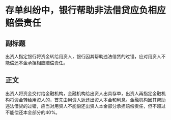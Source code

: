 # 存单纠纷中，银行帮助非法借贷应负相应赔偿责任
## 副标题
出资人指定银行将资金转给用资人，银行因其帮助违法借贷的过错，应对用资人不能偿还本金承担相应赔偿责任。
## 正文
出资人将资金交付给金融机构，金融机构给出资人出具存单，出资人再指定金融机构将资金转给用资人的，首先由用资人返还出资人本金和利息。金融机构因其帮助违法借贷的过错，应当对用资人不能偿还出资人本金部分承担赔偿责任，但不超过不能偿还本金部分的40%。